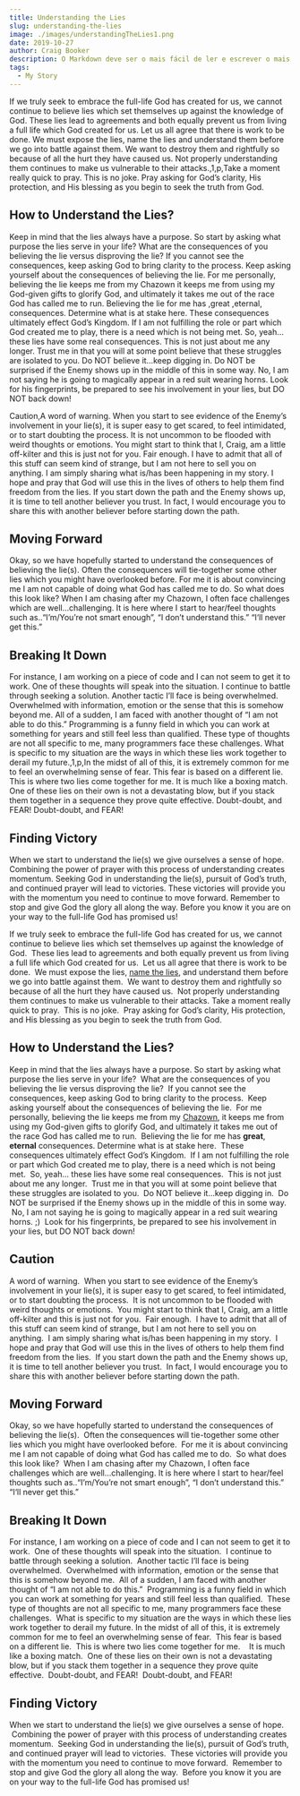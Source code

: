 ```yaml
---
title: Understanding the Lies
slug: understanding-the-lies
image: ./images/understandingTheLies1.png
date: 2019-10-27
author: Craig Booker
description: O Markdown deve ser o mais fácil de ler e escrever o mais possível.
tags:
  - My Story
---
```


If we truly seek to embrace the full-life God has created for us, we cannot continue to believe lies which set themselves up against the knowledge of God. These lies lead to agreements and both equally prevent us from living a full life which God created for us. Let us all agree that there is work to be done. We must expose the lies, name the lies and understand them before we go into battle against them. We want to destroy them and rightfully so because of all the hurt they have caused us. Not properly understanding them continues to make us vulnerable to their attacks.,1,p,Take a moment really quick to pray. This is no joke. Pray asking for God’s clarity, His protection, and His blessing as you begin to seek the truth from God.

<h2> How to Understand the Lies? </h2>

Keep in mind that the lies always have a purpose. So start by asking what purpose the lies serve in your life? What are the consequences of you believing the lie versus disproving the lie? If you cannot see the consequences, keep asking God to bring clarity to the process. Keep asking yourself about the consequences of believing the lie. For me personally, believing the lie keeps me from my Chazown it keeps me from using my God-given gifts to glorify God, and ultimately it takes me out of the race God has called me to run. Believing the lie for me has ,great ,eternal, consequences. Determine what is at stake here. These consequences ultimately effect God’s Kingdom. If I am not fulfilling the role or part which God created me to play, there is a need which is not being met. So, yeah… these lies have some real consequences. This is not just about me any longer. Trust me in that you will at some point believe that these struggles are isolated to you. Do NOT believe it…keep digging in. Do NOT be surprised if the Enemy shows up in the middle of this in some way. No, I am not saying he is going to magically appear in a red suit wearing horns. Look for his fingerprints, be prepared to see his involvement in your lies, but DO NOT back down!

Caution,A word of warning. When you start to see evidence of the Enemy’s involvement in your lie(s), it is super easy to get scared, to feel intimidated, or to start doubting the process. It is not uncommon to be flooded with weird thoughts or emotions. You might start to think that I, Craig, am a little off-kilter and this is just not for you. Fair enough. I have to admit that all of this stuff can seem kind of strange, but I am not here to sell you on anything. I am simply sharing what is/has been happening in my story. I hope and pray that God will use this in the lives of others to help them find freedom from the lies. If you start down the path and the Enemy shows up, it is time to tell another believer you trust. In fact, I would encourage you to share this with another believer before starting down the path.

## Moving Forward

Okay, so we have hopefully started to understand the consequences of believing the lie(s). Often the consequences will tie-together some other lies which you might have overlooked before. For me it is about convincing me I am not capable of doing what God has called me to do. So what does this look like? When I am chasing after my Chazown, I often face challenges which are well…challenging. It is here where I start to hear/feel thoughts such as..“I’m/You’re not smart enough”, “I don’t understand this.” “I‘ll never get this.”

## Breaking It Down

For instance, I am working on a piece of code and I can not seem to get it to work. One of these thoughts will speak into the situation. I continue to battle through seeking a solution. Another tactic I’ll face is being overwhelmed. Overwhelmed with information, emotion or the sense that this is somehow beyond me. All of a sudden, I am faced with another thought of “I am not able to do this.” Programming is a funny field in which you can work at something for years and still feel less than qualified. These type of thoughts are not all specific to me, many programmers face these challenges. What is specific to my situation are the ways in which these lies work together to derail my future.,1,p,In the midst of all of this, it is extremely common for me to feel an overwhelming sense of fear. This fear is based on a different lie. This is where two lies come together for me. It is much like a boxing match. One of these lies on their own is not a devastating blow, but if you stack them together in a sequence they prove quite effective. Doubt-doubt, and FEAR! Doubt-doubt, and FEAR!

## Finding Victory

When we start to understand the lie(s) we give ourselves a sense of hope. Combining the power of prayer with this process of understanding creates momentum. Seeking God in understanding the lie(s), pursuit of God’s truth, and continued prayer will lead to victories. These victories will provide you with the momentum you need to continue to move forward. Remember to stop and give God the glory all along the way. Before you know it you are on your way to the full-life God has promised us!

If we truly seek to embrace the full-life God has created for us, we cannot continue to believe lies which set themselves up against the knowledge of God.  These lies lead to agreements and both equally prevent us from living a full life which God created for us.  Let us all agree that there is work to be done.  We must expose the lies, [name the lies](https://www.craigbooker.com/blog/naming-the-lies/), and understand them before we go into battle against them.  We want to destroy them and rightfully so because of all the hurt they have caused us.  Not properly understanding them continues to make us vulnerable to their attacks. Take a moment really quick to pray.  This is no joke.  Pray asking for God’s clarity, His protection, and His blessing as you begin to seek the truth from God.

## How to Understand the Lies?

Keep in mind that the lies always have a purpose. So start by asking what purpose the lies serve in your life?  What are the consequences of you believing the lie versus disproving the lie?  If you cannot see the consequences, keep asking God to bring clarity to the process.  Keep asking yourself about the consequences of believing the lie.  For me personally, believing the lie keeps me from my [Chazown](https://www.life.church/chazown), it keeps me from using my God-given gifts to glorify God, and ultimately it takes me out of the race God has called me to run.  Believing the lie for me has <strong>great</strong>, <strong>eternal</strong> consequences. Determine what is at stake here.  These consequences ultimately effect God’s Kingdom.  If I am not fulfilling the role or part which God created me to play, there is a need which is not being met.  So, yeah… these lies have some real consequences.  This is not just about me any longer.  Trust me in that you will at some point believe that these struggles are isolated to you.  Do NOT believe it…keep digging in.  Do NOT be surprised if the Enemy shows up in the middle of this in some way.  No, I am not saying he is going to magically appear in a red suit wearing horns. ;)  Look for his fingerprints, be prepared to see his involvement in your lies, but DO NOT back down!

## Caution

A word of warning.  When you start to see evidence of the Enemy’s involvement in your lie(s), it is super easy to get scared, to feel intimidated, or to start doubting the process.  It is not uncommon to be flooded with weird thoughts or emotions.  You might start to think that I, Craig, am a little off-kilter and this is just not for you.  Fair enough.  I have to admit that all of this stuff can seem kind of strange, but I am not here to sell you on anything.  I am simply sharing what is/has been happening in my story.  I hope and pray that God will use this in the lives of others to help them find freedom from the lies.  If you start down the path and the Enemy shows up, it is time to tell another believer you trust.  In fact, I would encourage you to share this with another believer before starting down the path.

## Moving Forward

Okay, so we have hopefully started to understand the consequences of believing the lie(s).  Often the consequences will tie-together some other lies which you might have overlooked before.  For me it is about convincing me I am not capable of doing what God has called me to do.  So what does this look like?  When I am chasing after my Chazown, I often face challenges which are well…challenging. It is here where I start to hear/feel thoughts such as..“I’m/You’re not smart enough”, “I don’t understand this.” “I‘ll never get this.”

## Breaking It Down

For instance, I am working on a piece of code and I can not seem to get it to work.  One of these thoughts will speak into the situation.  I continue to battle through seeking a solution.  Another tactic I’ll face is being overwhelmed.  Overwhelmed with information, emotion or the sense that this is somehow beyond me.  All of a sudden, I am faced with another thought of “I am not able to do this.”  Programming is a funny field in which you can work at something for years and still feel less than qualified.  These type of thoughts are not all specific to me, many programmers face these challenges.  What is specific to my situation are the ways in which these lies work together to derail my future. In the midst of all of this, it is extremely common for me to feel an overwhelming sense of fear.  This fear is based on a different lie.  This is where two lies come together for me.    It is much like a boxing match.  One of these lies on their own is not a devastating blow, but if you stack them together in a sequence they prove quite effective.  Doubt-doubt, and FEAR!  Doubt-doubt, and FEAR!

## Finding Victory

When we start to understand the lie(s) we give ourselves a sense of hope.  Combining the power of prayer with this process of understanding creates momentum.  Seeking God in understanding the lie(s), pursuit of God’s truth, and continued prayer will lead to victories.  These victories will provide you with the momentum you need to continue to move forward.  Remember to stop and give God the glory all along the way.  Before you know it you are on your way to the full-life God has promised us!
